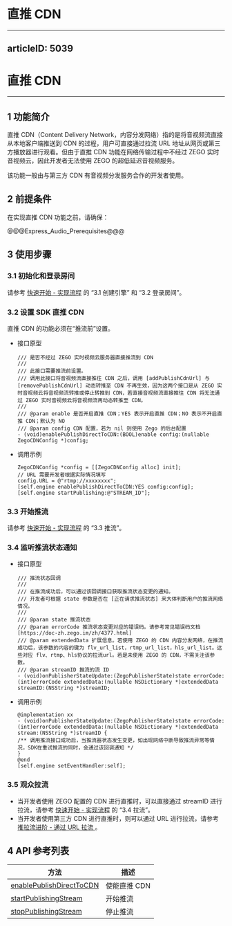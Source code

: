 # 直推 CDN
---
articleID: 5039
---
# 直推 CDN

---

## 1 功能简介

直推 CDN（Content Delivery Network，内容分发网络）指的是将音视频流直接从本地客户端推送到 CDN 的过程，用户可直接通过拉流 URL 地址从网页或第三方播放器进行观看。但由于直推 CDN 功能在网络传输过程中不经过 ZEGO 实时音视频云，因此开发者无法使用 ZEGO 的超低延迟音视频服务。  
  
该功能一般由与第三方 CDN 有音视频分发服务合作的开发者使用。

## 2 前提条件

在实现直推 CDN 功能之前，请确保：

@@@Express_Audio_Prerequisites@@@


## 3 使用步骤

### 3.1 初始化和登录房间

请参考 [快速开始 - 实现流程](7628#3_1) 的 “3.1 创建引擎” 和 “3.2 登录房间”。


### 3.2 设置 SDK 直推 CDN

直推 CDN 的功能必须在“推流前”设置。

- 接口原型

    ```objc
    /// 是否不经过 ZEGO 实时视频云服务器直接推流到 CDN
    ///
    /// 此接口需要推流前设置。
    /// 调用此接口将音视频流直接推往 CDN 之后，调用 [addPublishCdnUrl] 与 [removePublishCdnUrl] 动态转推至 CDN 不再生效，因为这两个接口是从 ZEGO 实时音视频云将音视频流转推或停止转推到 CDN，若直接音视频流直接推往 CDN 将无法通过 ZEGO 实时音视频云将音视频流再动态转推至 CDN。
    ///
    /// @param enable 是否开启直推 CDN；YES 表示开启直推 CDN；NO 表示不开启直推 CDN；默认为 NO
    /// @param config CDN 配置，若为 nil 则使用 Zego 的后台配置
    - (void)enablePublishDirectToCDN:(BOOL)enable config:(nullable ZegoCDNConfig *)config;

    ```

- 调用示例

    ```objc
    ZegoCDNConfig *config = [[ZegoCDNConfig alloc] init];
    // URL 需要开发者根据实际情况填写
    config.URL = @"rtmp://xxxxxxxx";
    [self.engine enablePublishDirectToCDN:YES config:config];
    [self.engine startPublishing:@"STREAM_ID"];
    ```

### 3.3 开始推流

请参考 [快速开始 - 实现流程](7628#3_3) 的 “3.3 推流”。

### 3.4 监听推流状态通知

- 接口原型

    ```objc
   /// 推流状态回调
    ///
    /// 在推流成功后，可以通过该回调接口获取推流状态变更的通知。
    /// 开发者可根据 state 参数是否在 [正在请求推流状态] 来大体判断用户的推流网络情况。
    ///
    /// @param state 推流状态
    /// @param errorCode 推流状态变更对应的错误码。请参考常见错误码文档 [https://doc-zh.zego.im/zh/4377.html]
    /// @param extendedData 扩展信息。若使用 ZEGO 的 CDN 内容分发网络，在推流成功后，该参数的内容的键为 flv_url_list，rtmp_url_list，hls_url_list。这些对应 flv、rtmp、hls协议的拉流url。若是未使用 ZEGO 的 CDN，不需关注该参数。
    /// @param streamID 推流的流 ID
    - (void)onPublisherStateUpdate:(ZegoPublisherState)state errorCode:(int)errorCode extendedData:(nullable NSDictionary *)extendedData streamID:(NSString *)streamID;

    ```

- 调用示例

    ```objc
    @implementation xx
    - (void)onPublisherStateUpdate:(ZegoPublisherState)state errorCode:(int)errorCode extendedData:(nullable NSDictionary *)extendedData stream:(NSString *)streamID {
    /** 调用推流接口成功后，当推流器状态发生变更，如出现网络中断导致推流异常等情况，SDK在重试推流的同时，会通过该回调通知 */
    }
    @end
    [self.engine setEventHandler:self];
    ```

### 3.5 观众拉流

- 当开发者使用 ZEGO 配置的 CDN 进行直推时，可以直接通过 streamID 进行拉流，请参考 [快速开始 - 实现流程](7628#3_4) 的 “3.4 拉流”。
- 当开发者使用第三方 CDN 进行直推时，则可以通过 URL 进行拉流，请参考 [推拉流进阶 - 通过 URL 拉流 ](#3640)。

## 4 API 参考列表

| 方法 | 描述 |
|-------|--------|
| [enablePublishDirectToCDN](@enablePublishDirectToCDN) | 使能直推 CDN |
| [startPublishingStream](@startPublishingStream) | 开始推流 |
| [stopPublishingStream](@stopPublishingStream) | 停止推流 |
